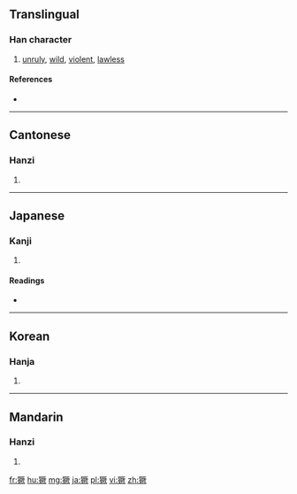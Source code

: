 ==Translingual==

===Han character===
{{Han char|rn=94|rad=犬|as=12|sn=15|four=5108<sub>2</sub>|canj=大竹一廿人 (KHMTO)}}

# [[unruly]], [[wild]], [[violent]], [[lawless]]

====References====
* {{Han ref|kx=0718.080|dkj=20671|dj=1129.230|hdz=21368.020|uh=7357|ud=29527|bh=BCFB|bd=48379}}

----

==Cantonese==

===Hanzi===
{{yue-hanzi|jyut=|y=kyut3}}

# {{defn|lang=yue|sort=犬12}}

----

==Japanese==

===Kanji===
{{ja-kanji|grade=|rs=犬12}}

# {{defn|lang=ja|sort=犬12}}

====Readings====
* {{ja-readings|on=[[けつ]] (ketsu), [[かち]] (kachi)|kun=[[たける]] (takeru)}}

----

==Korean==

===Hanja===
{{ko-hanja|hangeul=궐|eumhun=|rv=gwol|mr=kwŏl|y=kwel}}

# {{defn|lang=ko|sort=犬12}}

----

==Mandarin==

===Hanzi===
{{cmn-hanzi|pin=[[jué]] ([[jue2]]), [[xù]] ([[xu4]])|wg=chüeh<sup>2</sup>, hsü<sup>4</sup>}}

# {{defn|lang=cmn|sort=犬12}}

[[fr:獗]]
[[hu:獗]]
[[mg:獗]]
[[ja:獗]]
[[pl:獗]]
[[vi:獗]]
[[zh:獗]]